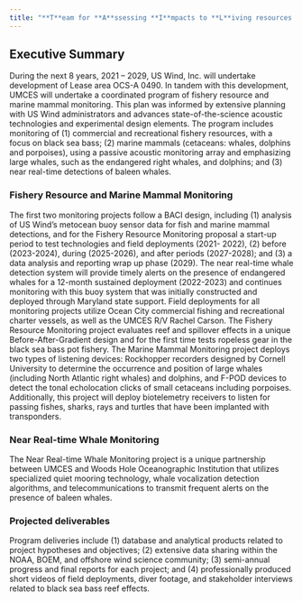 ```yaml
---
title: "**T**eam for **A**ssessing **I**mpacts to **L**iving resources from offshore **WIND** turbine**S**"
---
```


## Executive Summary
During the next 8 years, 2021 – 2029, US Wind, Inc. will undertake development of Lease area OCS-A 0490. In tandem with this development, UMCES will undertake a coordinated program of fishery resource and marine mammal monitoring. This plan was informed by extensive planning with US Wind administrators and advances state-of-the-science acoustic technologies and experimental design elements. The program includes monitoring of (1) commercial and recreational fishery resources, with a focus on black sea bass; (2) marine mammals (cetaceans: whales, dolphins and porpoises), using a passive acoustic monitoring array and emphasizing large whales, such as the endangered right whales, and dolphins; and (3) near real-time detections of baleen whales.

### Fishery Resource and Marine Mammal Monitoring 
The first two monitoring projects follow a BACI design, including (1) analysis of
US Wind’s metocean buoy sensor data for fish and marine mammal detections, and for the Fishery Resource Monitoring proposal a start-up period to test technologies and field deployments (2021- 2022), (2) before (2023-2024), during (2025-2026), and after periods (2027-2028); and (3) a data analysis and reporting wrap up phase (2029). The near real-time whale detection system will provide timely alerts on the presence of endangered whales for a 12-month sustained deployment (2022-2023) and continues monitoring with this buoy system that was initially constructed and deployed through Maryland state support. Field deployments for all monitoring projects utilize Ocean City commercial fishing and recreational charter vessels, as well as the UMCES R/V Rachel Carson. The Fishery Resource Monitoring project evaluates reef and spillover effects in a unique Before-After-Gradient design and for the first time tests ropeless gear in the black sea bass pot fishery. The Marine Mammal Monitoring project deploys two types of listening devices: Rockhopper recorders designed by Cornell University to determine the occurrence and position of large whales (including North Atlantic right whales) and dolphins, and F-POD devices to detect the tonal echolocation clicks of small cetaceans including porpoises. Additionally, this project will deploy biotelemetry receivers to listen for passing fishes, sharks, rays and turtles that have been implanted with transponders.

### Near Real-time Whale Monitoring
The Near Real-time Whale Monitoring project is a unique partnership between UMCES and Woods Hole Oceanographic Institution that utilizes specialized quiet mooring technology, whale vocalization detection algorithms, and telecommunications to transmit frequent alerts on the presence of baleen whales.

### Projected deliverables
Program deliveries include (1) database and analytical products related to project hypotheses and objectives; (2) extensive data sharing within the NOAA, BOEM, and offshore wind science community; (3) semi-annual progress and final reports for each project; and (4) professionally produced short videos of field deployments, diver footage, and stakeholder interviews related to black sea bass reef effects.
